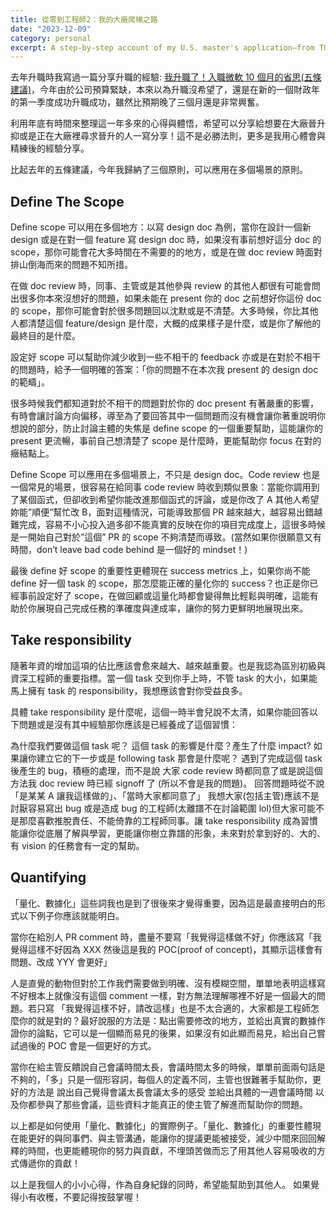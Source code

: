 ```yaml
---
title: 從零到工程師2：我的大廠爬梯之路
date: "2023-12-09"
category: personal
excerpt: A step-by-step account of my U.S. master's application—from TOEFL, GRE, and SOP to admissions results—with practical tips and personal reflections along the way.
---
```


去年升職時我寫過一篇分享升職的經驗: [我升職了！入職微軟 10 個月的省思(五條建議)](http://localhost:3000/notes/promotion-reflections-after-10-months-at-microsoft-5-tips)，今年由於公司預算緊缺，本來以為升職沒希望了，還是在新的一個財政年的第一季度成功升職成功，雖然比預期晚了三個月還是非常興奮。

利用年底有時間來整理這一年多來的心得與體悟，希望可以分享給想要在大廠晉升抑或是正在大廠裡尋求晉升的人一寫分享！這不是必勝法則，更多是我用心體會與精練後的經驗分享。

比起去年的五條建議，今年我歸納了三個原則，可以應用在多個場景的原則。

## Define The Scope

Define scope 可以用在多個地方：以寫 design doc 為例，當你在設計一個新 design 或是在對一個 feature 寫 design doc 時，如果沒有事前想好這分 doc 的 scope，那你可能會花大多時間在不需要的的地方，或是在做 doc review 時面對排山倒海而來的問題不知所措。

在做 doc review 時，同事、主管或是其他參與 review 的其他人都很有可能會問出很多你本來沒想好的問題，如果未能在 present 你的 doc 之前想好你這份 doc 的 scope，那你可能會對於很多問題回以沈默或是不清楚。大多時候，你比其他人都清楚這個 feature/design 是什麼，大概的成果樣子是什麼，或是你了解他的最終目的是什麼。

設定好 scope 可以幫助你減少收到一些不相干的 feedback 亦或是在對於不相干的問題時，給予一個明確的答案：「你的問題不在本次我 present 的 design doc 的範疇」。

很多時候我們都知道對於不相干的問題對於你的 doc present 有著嚴重的影響，有時會讓討論方向偏移，導至為了要回答其中一個問題而沒有機會讓你著重說明你想說的部分，防止討論主體的失焦是 define scope 的一個重要幫助，這能讓你的 present 更流暢，事前自己想清楚了 scope 是什麼時，更能幫助你 focus 在對的癥結點上。

Define Scope 可以應用在多個場景上，不只是 design doc。Code review 也是一個常見的場景，很容易在給同事 code review 時收到類似景象：當能你調用到了某個函式，但卻收到希望你能改進那個函式的評論，或是你改了 A 其他人希望妳能”順便“幫忙改 B，面對這種情況，可能導致那個 PR 越來越大，越容易出錯越難完成，容易不小心投入過多卻不能真實的反映在你的項目完成度上，這很多時候是一開始自己對於”這個” PR 的 scope 不夠清楚而導致。(當然如果你很願意又有時間，don’t leave bad code behind 是一個好的 mindset！)

最後 define 好 scope 的重要性更體現在 success metrics 上，如果你尚不能 define 好一個 task 的 scope，那怎麼能正確的量化你的 success？也正是你已經事前設定好了 scope，在做回顧或這量化時都會變得無比輕鬆與明確，這能有助於你展現自己完成任務的準確度與達成率，讓你的努力更鮮明地展現出來。

## Take responsibility

隨著年資的增加這項的佔比應該會愈來越大、越來越重要。也是我認為區別初級與資深工程師的重要指標。當一個 task 交到你手上時，不管 task 的大小，如果能馬上擁有 task 的 responsibility，我想應該會對你受益良多。

具體 take responsibility 是什麼呢，這個一時半會兒說不太清，如果你能回答以下問題或是沒有其中經驗那你應該是已經養成了這個習慣：

為什麼我們要做這個 task 呢？
這個 task 的影響是什麼？產生了什麼 impact? 如果讓你建立它的下一步或是 following task 那會是什麼呢？
遇到了完成這個 task 後產生的 bug，積極的處理，而不是說 大家 code review 時都同意了或是說這個方法我 doc review 時已經 signoff 了 (所以不會是我的問題)。
回答問題時從不說 「是某某 A 讓我這樣做的」、「當時大家都同意了」
我想大家(包括主管)應該不是討厭容易寫出 bug 或是造成 bug 的工程師(太離譜不在討論範圍 lol)但大家可能不是那麼喜歡推脫責任、不能倚靠的工程師同事。讓 take responsibility 成為習慣能讓你從底層了解與學習，更能讓你樹立靠譜的形象，未來對於拿到好的、大的、有 vision 的任務會有一定的幫助。

## Quantifying

「量化、數據化」這些詞我也是到了很後來才覺得重要，因為這是最直接明白的形式以下例子你應該就能明白。

當你在給別人 PR comment 時，盡量不要寫「我覺得這樣做不好」你應該寫「我覺得這樣不好因為 XXX 然後這是我的 POC(proof of concept)，其顯示這樣會有問題、改成 YYY 會更好」

人是直覺的動物但對於工作我們需要做到明確、沒有模糊空間，單單地表明這樣寫不好根本上就像沒有這個 comment 一樣，對方無法理解哪裡不好是一個最大的問題。若只寫 「我覺得這樣不好，請改這樣」也是不太合適的，大家都是工程師怎麼你的就是對的？最好說服的方法是：點出需要修改的地方，並給出真實的數據作證你的論點，它可以是一個顯而易見的後果，如果沒有如此顯而易見，給出自己嘗試過後的 POC 會是一個更好的方式。

當你在給主管反饋說自己會議時間太長，會議時間太多的時候，單單前面兩句話是不夠的，「多」只是一個形容詞，每個人的定義不同，主管也很難著手幫助你，更好的方法是 說出自己覺得會議太長會議太多的感受 並給出具體的一週會議時間 以及你都參與了那些會議，這些資料才能真正的使主管了解進而幫助你的問題。

以上都是如何使用「量化、數據化」的實際例子。「量化、數據化」的重要性體現在能更好的與同事們、與主管溝通，能讓你的提議更能被接受，減少中間來回回解釋的時間，也更能體現你的努力與貢獻，不埋頭苦做而忘了用其他人容易吸收的方式傳遞你的貢獻！

以上是我個人的小小心得，作為自身紀錄的同時，希望能幫助到其他人。
如果覺得小有收穫，不要記得按鼓掌喔！
